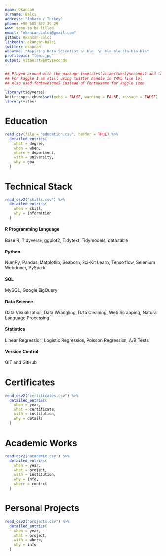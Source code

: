 ```yaml
---
name: Okancan
surname: Balcı
address: "Ankara / Turkey"
phone: +90 505 807 39 29
www: soon-to-be-filled
email: "okancan.balci@gmail.com"
github: Okancan-Balci
linkedin: okancan-balci
twitter: okancan
aboutme: "Aspiring Data Scientist \n bla  \n bla bla bla bla bla"
profilepic: "temp.jpg"
output: vitae::twentyseconds
---
```


```r
## Played around with the package templates(vitae/twentyseconds) and lazily changed twitter with kaggle for hyperlinks.
## For kaggle I am still using twitter handle in YAML file lol
## Also used fontawesome5 instead of fontawsome for kaggle icon

library(tidyverse)
knitr::opts_chunk$set(echo = FALSE, warning = FALSE, message = FALSE)
library(vitae)
```


# Education

```r
read.csv(file = "education.csv", header = TRUE) %>% 
  detailed_entries(
    what = degree,
    when = when,
    where = department,
    with = university,
    why = gpa
  )
```

# Technical Stack

```r
read_csv2("skills.csv") %>% 
  detailed_entries(
    when = skill,
    why = information
  )
```

#### R Programming Language

Base R, Tidyverse, ggplot2, Tidytext, Tidymodels, data.table

#### Python

NumPy, Pandas, Matplotlib, Seaborn, Sci-Kit Learn, Tensorflow, Selenium Webdriver, PySpark

#### SQL

MySQL, Google BigQuery

#### Data Science

Data Visualization, Data Wrangling, Data Cleaning, Web Scrapping, Natural Language Processing

#### Statistics

Linear Regression, Logistic Regression, Poisson Regression, A/B Tests

#### Version Control

GIT and GitHub

# Certificates

```r
read_csv2("certificates.csv") %>% 
  detailed_entries(
    when = year,
    what = certificate,
    with = institution,
    why = details
  )
```


# Academic Works

```r
read_csv2("academic.csv") %>% 
  detailed_entries(
    when = year,
    what = project,
    with = institution,
    why = info,
    where = context
  )
```


# Personal Projects

```r
read_csv2("projects.csv") %>% 
  detailed_entries(
    when = year,
    what = project,
    with = where,
    why = info
  )
```




